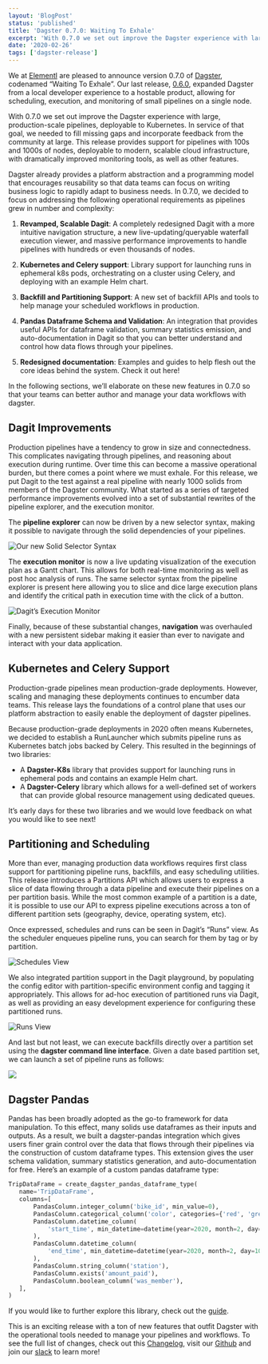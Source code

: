 ```yaml
---
layout: 'BlogPost'
status: 'published'
title: 'Dagster 0.7.0: Waiting To Exhale'
excerpt: 'With 0.7.0 we set out improve the Dagster experience with large, production-scale pipelines, deployable to Kubernetes.'
date: '2020-02-26'
tags: ['dagster-release']
---
```


We at [Elementl](https://www.elementl.com/) are pleased to announce version 0.7.0 of [Dagster](https://github.com/dagster-io/dagster/), codenamed “Waiting To Exhale”. Our last release, [0.6.0](blog/dagster-0-6-0-impossible-princess), expanded Dagster from a local developer experience to a hostable product, allowing for scheduling, execution, and monitoring of small pipelines on a single node.

With 0.7.0 we set out improve the Dagster experience with large, production-scale pipelines, deployable to Kubernetes. In service of that goal, we needed to fill missing gaps and incorporate feedback from the community at large. This release provides support for pipelines with 100s and 1000s of nodes, deployable to modern, scalable cloud infrastructure, with dramatically improved monitoring tools, as well as other features.

Dagster already provides a platform abstraction and a programming model that encourages reusability so that data teams can focus on writing business logic to rapidly adapt to business needs. In 0.7.0, we decided to focus on addressing the following operational requirements as pipelines grew in number and complexity:

1. **Revamped, Scalable Dagit**: A completely redesigned Dagit with a more intuitive navigation structure, a new live-updating/queryable waterfall execution viewer, and massive performance improvements to handle pipelines with hundreds or even thousands of nodes.

1. **Kubernetes and Celery support**: Library support for launching runs in ephemeral k8s pods, orchestrating on a cluster using Celery, and deploying with an example Helm chart.

1. **Backfill and Partitioning Support**: A new set of backfill APIs and tools to help manage your scheduled workflows in production.

1. **Pandas Dataframe Schema and Validation**: An integration that provides useful APIs for dataframe validation, summary statistics emission, and auto-documentation in Dagit so that you can better understand and control how data flows through your pipelines.

1. **Redesigned documentation**: Examples and guides to help flesh out the core ideas behind the system. Check it out here!

In the following sections, we’ll elaborate on these new features in 0.7.0 so that your teams can better author and manage your data workflows with dagster.

## Dagit Improvements

Production pipelines have a tendency to grow in size and connectedness. This complicates navigating through pipelines, and reasoning about execution during runtime. Over time this can become a massive operational burden, but there comes a point where we must exhale. For this release, we put Dagit to the test against a real pipeline with nearly 1000 solids from members of the Dagster community. What started as a series of targeted performance improvements evolved into a set of substantial rewrites of the pipeline explorer, and the execution monitor.

The **pipeline explorer** can now be driven by a new selector syntax, making it possible to navigate through the solid dependencies of your pipelines.

![Our new Solid Selector Syntax](https://miro.medium.com/max/1400/1*1p2bVNZxVqitbrcYMEIx1Q.gif)

The **execution monitor** is now a live updating visualization of the execution plan as a Gantt chart. This allows for both real-time monitoring as well as post hoc analysis of runs. The same selector syntax from the pipeline explorer is present here allowing you to slice and dice large execution plans and identify the critical path in execution time with the click of a button.

![Dagit’s Execution Monitor](https://miro.medium.com/max/1400/1*p1CfRt-UljKcVYHcfbfF6Q.gif)

Finally, because of these substantial changes, **navigation** was overhauled with a new persistent sidebar making it easier than ever to navigate and interact with your data application.

## Kubernetes and Celery Support

Production-grade pipelines mean production-grade deployments. However, scaling and managing these deployments continues to encumber data teams. This release lays the foundations of a control plane that uses our platform abstraction to easily enable the deployment of dagster pipelines.

Because production-grade deployments in 2020 often means Kubernetes, we decided to establish a RunLauncher which submits pipeline runs as Kubernetes batch jobs backed by Celery. This resulted in the beginnings of two libraries:

- A **Dagster-K8s** library that provides support for launching runs in ephemeral pods and contains an example Helm chart.
- A **Dagster-Celery** library which allows for a well-defined set of workers that can provide global resource management using dedicated queues.

It’s early days for these two libraries and we would love feedback on what you would like to see next!

## Partitioning and Scheduling

More than ever, managing production data workflows requires first class support for partitioning pipeline runs, backfills, and easy scheduling utilities. This release introduces a Partitions API which allows users to express a slice of data flowing through a data pipeline and execute their pipelines on a per partition basis. While the most common example of a partition is a date, it is possible to use our API to express pipeline executions across a ton of different partition sets (geography, device, operating system, etc).

Once expressed, schedules and runs can be seen in Dagit’s “Runs” view. As the scheduler enqueues pipeline runs, you can search for them by tag or by partition.

![Schedules View](https://miro.medium.com/max/1400/1*05srjuNUidWBg88_d73mdw.png)

We also integrated partition support in the Dagit playground, by populating the config editor with partition-specific environment config and tagging it appropriately. This allows for ad-hoc execution of partitioned runs via Dagit, as well as providing an easy development experience for configuring these partitioned runs.

![Runs View](https://miro.medium.com/max/1400/1*kqLO5nNT8mJjmlZCWCtTLw.png)

And last but not least, we can execute backfills directly over a partition set using the **dagster command line interface**. Given a date based partition set, we can launch a set of pipeline runs as follows:

![](https://miro.medium.com/max/2000/1*dDar12rg6WzIL4yD5QcgEA.png)

## Dagster Pandas

Pandas has been broadly adopted as the go-to framework for data manipulation. To this effect, many solids use dataframes as their inputs and outputs. As a result, we built a dagster-pandas integration which gives users finer grain control over the data that flows through their pipelines via the construction of custom dataframe types. This extension gives the user schema validation, summary statistics generation, and auto-documentation for free. Here’s an example of a custom pandas dataframe type:

```python
TripDataFrame = create_dagster_pandas_dataframe_type(
   name='TripDataFrame',
   columns=[
       PandasColumn.integer_column('bike_id', min_value=0),
       PandasColumn.categorical_column('color', categories={'red', 'green', 'blue'}),
       PandasColumn.datetime_column(
           'start_time', min_datetime=datetime(year=2020, month=2, day=10)
       ),
       PandasColumn.datetime_column(
           'end_time', min_datetime=datetime(year=2020, month=2, day=10)
       ),
       PandasColumn.string_column('station'),
       PandasColumn.exists('amount_paid'),
       PandasColumn.boolean_column('was_member'),
   ],
)
```

<!-- https://gist.github.com/asingh16/cd9e7f5c40201a14d8d336718be4939f#file-dagster_pandas-py -->

If you would like to further explore this library, check out the [guide](https://docs.dagster.io/overview/packages/dagster_pandas).

This is an exciting release with a ton of new features that outfit Dagster with the operational tools needed to manage your pipelines and workflows. To see the full list of changes, check out this [Changelog](https://github.com/dagster-io/dagster/blob/master/CHANGES.md), visit our [Github](https://github.com/dagster-io/dagster) and join our [slack](https://dagster-slackin.herokuapp.com/) to learn more!
